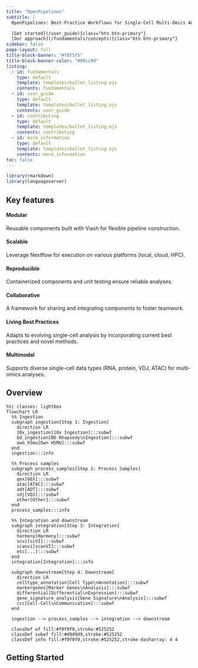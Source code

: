 ```yaml
---
title: "OpenPipelines"
subtitle: |
  OpenPipelines: Best-Practice Workflows for Single-Cell Multi-Omics Analysis

  [Get started](/user_guide){class="btn btn-primary"}
  [Our approach](/fundamentals/concepts){class="btn btn-primary"}
sidebar: false
page-layout: full
title-block-banner: "#f0f5f5"
title-block-banner-color: "#00cc99"
listing:
  - id: fundamentals
    type: default
    template: templates/bullet_listing.ejs
    contents: fundamentals
  - id: user_guide
    type: default
    template: templates/bullet_listing.ejs
    contents: user_guide
  - id: contributing
    type: default
    template: templates/bullet_listing.ejs
    contents: contributing
  - id: more_information
    type: default
    template: templates/bullet_listing.ejs
    contents: more_information
toc: false
---
```


```r
library(rmarkdown)
library(languageserver)
```


## Key features

::::{layout-ncol=3}

:::{.card}
#### Modular

Reusable components built with Viash for flexible pipeline construction.

<!--OpenPipelines employs a modular design where individual components are built using Viash, enabling reusability and flexibility in constructing pipelines.-->
:::

:::{.card}
#### Scalable

Leverage Nextflow for execution on various platforms (local, cloud, HPC).

<!-- Leveraging Nextflow, OpenPipelines allows for scalable execution of pipelines on various platforms, including local machines, AWS Batch, Google Cloud Batch, and HPC clusters.-->
:::

:::{.card}
#### Reproducible

Containerized components and unit testing ensure reliable analyses.

<!--By unit testing and containerizing each individual component, OpenPipelines ensures reproducibility of analyses.-->
:::


:::{.card}
#### Collaborative

A framework for sharing and integrating components to foster teamwork.

<!--OpenPipelines fosters collaboration by providing a framework for sharing and integrating components.-->
:::


:::{.card}
#### Living Best Practices

Adapts to evolving single-cell analysis by incorporating current best practices and novel methods.

<!--OpenPipelines adapts to the evolving landscape of single-cell analysis by incorporating living [sc-best-practices](https://sc-best-practices.org) and leveraging novel computational methods from [openproblems.bio](https://openproblems.bio).-->
:::

:::{.card}
#### Multimodal

Supports diverse single-cell data types (RNA, protein, VDJ, ATAC) for multi-omics analyses.

<!--OpenPipelines supports various single-cell modalities, including transcriptomics, proteomics, immunomics, and epigenomics data, enabling comprehensive multi-omics analyses.-->
:::

::::

:::{.alt-background}
## Overview

```mermaid
%%| classes: lightbox
flowchart LR
  %% Ingestion
  subgraph ingestion[Step 1: Ingestion]
    direction LR
    10x_ingestion[10x Ingestion]:::subwf
    bd_ingestion[BD Rhapsody\nIngestion]:::subwf
    own_h5mu[Own H5MU]:::subwf
  end
  ingestion:::info

  %% Process samples
  subgraph process_samples[Step 2: Process Samples]
    direction LR
    gex[GEX]:::subwf
    atac[ATAC]:::subwf
    adt[ADT]:::subwf
    vdj[VDJ]:::subwf
    other[Other]:::subwf
  end
  process_samples:::info

  %% Integration and downstream
  subgraph integration[Step 3: Integration]
    direction LR
    harmony[Harmony]:::subwf
    scvi[scVI]:::subwf
    scanvi[scanVI]:::subwf
    etc[...]:::subwf
  end
  integration[Integration]:::info
  
  subgraph downstream[Step 4: Downstream]
    direction LR
    celltype_annotation[Cell Type\nAnnotation]:::subwf
    markergenes[Marker Genes\nAnalysis]:::subwf
    differential[Differential\nExpression]:::subwf
    gene_signature_analysis[Gene Signature\nAnalysis]:::subwf
    ccc[Cell-Cell\nCommunication]:::subwf
  end

  ingestion --> process_samples --> integration --> downstream

  classDef wf fill:#f0f0f0,stroke:#525252
  classDef subwf fill:#d9d9d9,stroke:#525252
  classDef info fill:#f0f0f0,stroke:#525252,stroke-dasharray: 4 4
```


:::

## Getting Started

::::{layout-nrow=1}

:::{.column}
:::{#fundamentals}
:::
:::

:::{.column}
:::{#user_guide}
:::
:::

:::{.column}
:::{#contributing}
:::
:::

:::{.column}
:::{#more_information}
:::
:::

::::